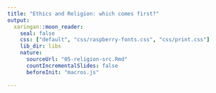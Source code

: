 ```yaml
---
title: "Ethics and Religion: which comes first?"
output:
  xaringan::moon_reader:
    seal: false
    css: ["default", "css/raspberry-fonts.css", "css/print.css"]
    lib_dir: libs
    nature:
      sourceUrl: "05-religion-src.Rmd"
      countIncrementalSlides: false
      beforeInit: "macros.js"
      
---
```

